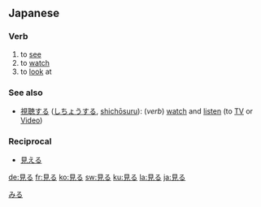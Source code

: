 ==Japanese==
{{ja-kanjitab|見}}

===Verb===
{{ja-verb|kk|type=2|hira=みる|rom=miru}}

# to [[see]]
# to [[watch]]
# to [[look]] at

{{ja-ichi|見|み|mi}}

===See also===
*[[視聴する]] ([[しちょうする]], [[shichōsuru]]): (''verb'') [[watch]] and [[listen]] (to [[TV]] or [[Video]])

===Reciprocal===
*[[見える]]

[[Category:1000 Japanese basic words|みる]]

[[de:見る]]
[[fr:見る]]
[[ko:見る]]
[[sw:見る]]
[[ku:見る]]
[[la:見る]]
[[ja:見る]]